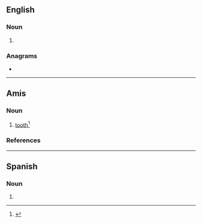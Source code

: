 ==English==

===Noun===
{{head|en|noun form}}

# {{plural of|wadi|lang=en}}

===Anagrams===
* {{anagrams|en|a=adisw|Waids}}

----

==Amis==

===Noun===
{{head|ami|noun}}

# {{lb|ami|anatomy}} [[tooth]]<ref>{{R:Online Aboriginal Language Dictionary}}</ref>
===References===
<references/>
{{topics|ami|Body parts}}
----

==Spanish==

===Noun===
{{head|es|noun form}}

# {{plural of|wadi|lang=es}}